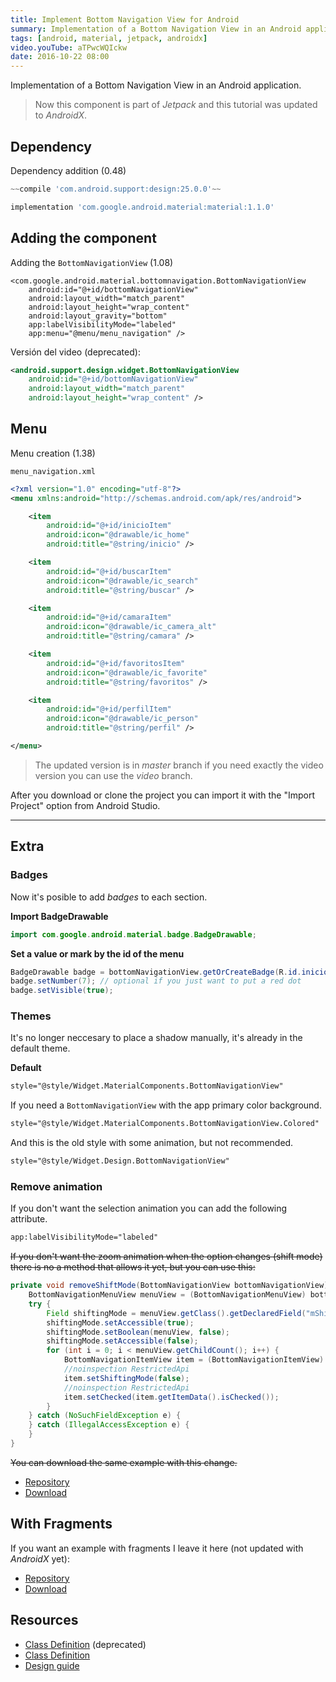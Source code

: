 ```yaml
---
title: Implement Bottom Navigation View for Android
summary: Implementation of a Bottom Navigation View in an Android application.
tags: [android, material, jetpack, androidx]
video.youTube: aTPwcWQIckw
date: 2016-10-22 08:00
---
```


Implementation of a Bottom Navigation View in an Android application.

> Now this component is part of _Jetpack_ and this tutorial was updated to _AndroidX_.

## Dependency

Dependency addition (0.48)

```groovy
~~compile 'com.android.support:design:25.0.0'~~
```

```groovy
implementation 'com.google.android.material:material:1.1.0'
```

## Adding  the component

Adding the `BottomNavigationView` (1.08)

```
<com.google.android.material.bottomnavigation.BottomNavigationView
    android:id="@+id/bottomNavigationView"
    android:layout_width="match_parent"
    android:layout_height="wrap_content"
    android:layout_gravity="bottom"
    app:labelVisibilityMode="labeled"
    app:menu="@menu/menu_navigation" />
```

Versión del video (deprecated):

```xml
<android.support.design.widget.BottomNavigationView
    android:id="@+id/bottomNavigationView"
    android:layout_width="match_parent"
    android:layout_height="wrap_content" />
```

## Menu

Menu creation (1.38)

`menu_navigation.xml`

```xml
<?xml version="1.0" encoding="utf-8"?>
<menu xmlns:android="http://schemas.android.com/apk/res/android">

    <item
        android:id="@+id/inicioItem"
        android:icon="@drawable/ic_home"
        android:title="@string/inicio" />

    <item
        android:id="@+id/buscarItem"
        android:icon="@drawable/ic_search"
        android:title="@string/buscar" />

    <item
        android:id="@+id/camaraItem"
        android:icon="@drawable/ic_camera_alt"
        android:title="@string/camara" />

    <item
        android:id="@+id/favoritosItem"
        android:icon="@drawable/ic_favorite"
        android:title="@string/favoritos" />

    <item
        android:id="@+id/perfilItem"
        android:icon="@drawable/ic_person"
        android:title="@string/perfil" />

</menu>
```

<GitHub repo="BottomNavigationViewSample"/>

> The updated version is in _master_ branch if you need exactly the video version you can use the _video_ branch.

After you download or clone the project you can import it with the "Import Project" option from Android Studio.

---

## Extra

### Badges

Now it's posible to add _badges_ to each section.

__Import BadgeDrawable__

```java
import com.google.android.material.badge.BadgeDrawable;
```
__Set a value or mark by the id of the menu__

```java
BadgeDrawable badge = bottomNavigationView.getOrCreateBadge(R.id.inicioItem);
badge.setNumber(7); // optional if you just want to put a red dot
badge.setVisible(true);
```

### Themes

It's no longer neccesary to place a shadow manually, it's already in the default theme.

__Default__

```xml
style="@style/Widget.MaterialComponents.BottomNavigationView"
```

If you need a `BottomNavigationView` with the app primary color background.

```xml
style="@style/Widget.MaterialComponents.BottomNavigationView.Colored"
```

And this is the old style with some animation, but not recommended.

```xml
style="@style/Widget.Design.BottomNavigationView"
```

### Remove animation

If you don't want the selection animation you can add the following attribute.

```xml
app:labelVisibilityMode="labeled"
```

~~If you don't want the zoom animation when the option changes (shift mode) there is no a method that allows it yet, but you can use this:~~

```java
private void removeShiftMode(BottomNavigationView bottomNavigationView) {~~
    BottomNavigationMenuView menuView = (BottomNavigationMenuView) bottomNavigationView.getChildAt(0);
    try {
        Field shiftingMode = menuView.getClass().getDeclaredField("mShiftingMode");
        shiftingMode.setAccessible(true);
        shiftingMode.setBoolean(menuView, false);
        shiftingMode.setAccessible(false);
        for (int i = 0; i < menuView.getChildCount(); i++) {
            BottomNavigationItemView item = (BottomNavigationItemView) menuView.getChildAt(i);
            //noinspection RestrictedApi
            item.setShiftingMode(false);
            //noinspection RestrictedApi
            item.setChecked(item.getItemData().isChecked());
        }
    } catch (NoSuchFieldException e) {
    } catch (IllegalAccessException e) {
    }
}
```

~~You can download the same example with this change.~~

* [Repository](https://github.com/alvareztech/BottomNavigationViewSample/tree/remove-shift)
* [Download](https://github.com/alvareztech/BottomNavigationViewSample/archive/remove-shift.zip)

## With Fragments

If you want an example with fragments I leave it here (not updated with _AndroidX_ yet):

* [Repository](https://github.com/alvareztech/BottomNavigationViewSample/tree/fragments)
* [Download](https://github.com/alvareztech/BottomNavigationViewSample/archive/fragments.zip)

## Resources

* [Class Definition](https://developer.android.com/reference/android/support/design/widget/BottomNavigationView.html) (deprecated)
* [Class Definition](https://developer.android.com/reference/com/google/android/material/bottomnavigation/BottomNavigationView)
* [Design guide](https://material.io/design/components/bottom-navigation.html)
